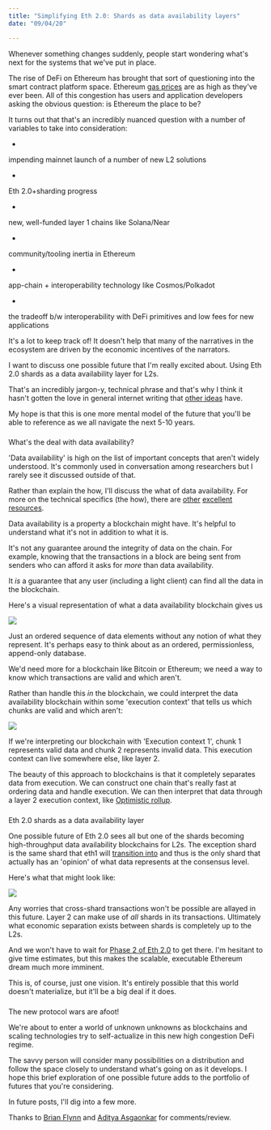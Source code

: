 ```yaml
---
title: "Simplifying Eth 2.0: Shards as data availability layers"
date: "09/04/20"

---
```


Whenever something changes suddenly, people start wondering what's next
for the systems that we've put in place.

The rise of DeFi on Ethereum has brought that sort of questioning into the
smart contract platform space. Ethereum
[gas prices](https://etherscan.io/chart/gasprice) are as high
  as they've ever been. All of this congestion has users and application
developers asking the obvious question: is Ethereum the place to be?

It turns out that that's an incredibly nuanced question with a number of
variables to take into consideration:
  
- 
impending mainnet launch of a number of new L2 solutions

- 
Eth 2.0+sharding progress

- 
new, well-funded layer 1 chains like Solana/Near

- 
community/tooling inertia in Ethereum

- 
app-chain + interoperability technology like Cosmos/Polkadot

- 
the tradeoff b/w interoperability with DeFi primitives and low fees for new applications

It's a lot to keep track of! It doesn't help that many of the narratives in the ecosystem are
driven by the economic incentives of the narrators.

I want to discuss one possible future that I'm really excited about. Using Eth 2.0 shards as a data availability
layer for L2s.

That's an incredibly jargon-y, technical phrase and that's why I think it
hasn't gotten the love in general internet writing that [other ideas](https://haseebq.com/defi-in-eth2-cities-suburbs-and-farms/) have.

My hope is that this is one more mental model of the future that you'll be
able to reference as we all navigate the next 5-10 years.

### 
What's the deal with data availability?

'Data availability' is high on the list of important concepts that aren't
widely understood. It's commonly used in conversation among researchers
but I rarely see it discussed outside of that.

Rather than explain the how, I'll discuss the what of data availability.
  For more on the technical specifics (the how), there are [other](https://github.com/ethereum/research/wiki/A-note-on-data-availability-and-erasure-coding) [excellent](https://dankradfeist.de/ethereum/2019/12/20/data-availability-checks.html) [resources](https://arxiv.org/abs/1809.09044).

Data availability is a property a blockchain might have. It's helpful to
understand what it's not in addition to what it is.

It's not any guarantee around the integrity of data on the chain. For
  example, knowing that the transactions in a block are being sent from
senders who can afford it asks for *more* than data availability.

It *is* a guarantee that any user (including a light client) can find all
the data in the blockchain.

Here's a visual representation of what a data availability blockchain
gives us

![](https://i.imgur.com/O8OnjiO.png)

Just an ordered sequence of data elements without any notion of what they
represent. It's perhaps easy to think about as an ordered, permissionless,
append-only database.

We'd need more for a blockchain like Bitcoin or Ethereum; we need a way to
know which transactions are valid and which aren't.

Rather than handle this *in* the blockchain, we could interpret the data
availability blockchain within some 'execution context' that tells us
which chunks are valid and which aren't:

![](https://i.imgur.com/1hCj1eB.png)

If we're interpreting our blockchain with 'Execution context 1', chunk 1
  represents valid data and chunk 2 represents invalid data. This execution
context can live somewhere else, like layer 2.

The beauty of this approach to blockchains is that it completely separates
data from execution. We can construct one chain that's really fast at
ordering data and handle execution. We can then interpret that data
through a layer 2 execution context, like [Optimistic rollup](https://medium.com/plasma-group/ethereum-smart-contracts-in-l2-optimistic-rollup-2c1cef2ec537).

### 
Eth 2.0 shards as a data availability layer

One possible future of Eth 2.0 sees all but one of the shards becoming
high-throughput data availability blockchains for L2s. The exception shard
  is the same shard that eth1 will [transition into](https://ethresear.ch/t/alternative-proposal-for-early-eth1-eth2-merge/6666) and thus is the only shard that actually has an 'opinion' of what data
represents at the consensus level.

Here's what that might look like:

![](https://i.imgur.com/BrwZiAH.png)

Any worries that cross-shard transactions won't be possible are allayed in
this future. Layer 2 can make use of *all* shards in its transactions.
  Ultimately what economic separation exists between shards is completely up
to the L2s.

And we won't have to wait for
[Phase 2 of Eth 2.0](https://docs.ethhub.io/ethereum-roadmap/ethereum-2.0/eth-2.0-phases/)
to get there. I'm hesitant to give time estimates, but this makes the
scalable, executable Ethereum dream much more imminent.

This is, of course, just one vision. It's entirely possible that this
world doesn't materialize, but it'll be a big deal if it does.

### 
The new protocol wars are afoot!

We're about to enter a world of unknown unknowns as blockchains and
scaling technologies try to self-actualize in this new high congestion
DeFi regime.

The savvy person will consider many possibilities on a distribution and
follow the space closely to understand what's going on as it develops. I
hope this brief exploration of one possible future adds to the portfolio
of futures that you're considering.

In future posts, I'll dig into a few more.

Thanks to [Brian Flynn](https://twitter.com/Flynnjamm?ref_src=twsrc%5Egoogle%7Ctwcamp%5Eserp%7Ctwgr%5Eauthor) and [Aditya Asgaonkar](https://www.adiasg.me/) for comments/review.
